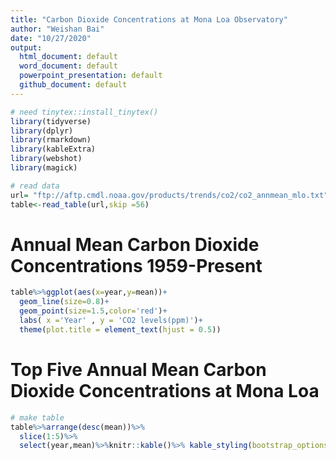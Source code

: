 ```yaml
---
title: "Carbon Dioxide Concentrations at Mona Loa Observatory"
author: "Weishan Bai"
date: "10/27/2020"
output:
  html_document: default
  word_document: default
  powerpoint_presentation: default
  github_document: default
---
```


```r
# need tinytex::install_tinytex()
library(tidyverse)
library(dplyr)
library(rmarkdown)
library(kableExtra)
library(webshot)
library(magick)

# read data
url= "ftp://aftp.cmdl.noaa.gov/products/trends/co2/co2_annmean_mlo.txt"
table<-read_table(url,skip =56)
```

# Annual Mean Carbon Dioxide Concentrations 1959-Present
```r

table%>%ggplot(aes(x=year,y=mean))+
  geom_line(size=0.8)+
  geom_point(size=1.5,color='red')+
  labs( x ='Year' , y = 'CO2 levels(ppm)')+
  theme(plot.title = element_text(hjust = 0.5))
```

# Top Five Annual Mean Carbon Dioxide Concentrations at Mona Loa
```r

# make table
table%>%arrange(desc(mean))%>%
  slice(1:5)%>%
  select(year,mean)%>%knitr::kable()%>% kable_styling(bootstrap_options = "striped")%>%as_image(width = 10,file = "table.png")
  
```




                            
                            